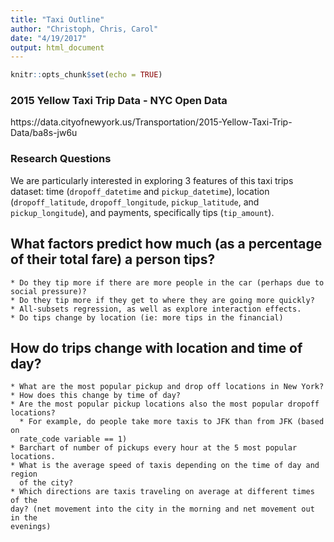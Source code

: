 ```yaml
---
title: "Taxi Outline"
author: "Christoph, Chris, Carol"
date: "4/19/2017"
output: html_document
---
```


```r
knitr::opts_chunk$set(echo = TRUE)
```

### 2015 Yellow Taxi Trip Data - NYC Open Data
https://data.cityofnewyork.us/Transportation/2015-Yellow-Taxi-Trip-Data/ba8s-jw6u

### Research Questions
We are particularly interested in exploring 3 features of this taxi trips 
dataset: time (`dropoff_datetime` and `pickup_datetime`), location 
(`dropoff_latitude`, `dropoff_longitude`, `pickup_latitude`, and
`pickup_longitude`), and payments, specifically tips (`tip_amount`). 

## What factors predict how much (as a percentage of their total fare) a person tips?
    * Do they tip more if there are more people in the car (perhaps due to 
    social pressure)? 
    * Do they tip more if they get to where they are going more quickly?
    * All-subsets regression, as well as explore interaction effects.
    * Do tips change by location (ie: more tips in the financial)

## How do trips change with location and time of day?
    * What are the most popular pickup and drop off locations in New York? 
    * How does this change by time of day?
    * Are the most popular pickup locations also the most popular dropoff 
    locations?
      * For example, do people take more taxis to JFK than from JFK (based on 
      rate_code variable == 1) 
    * Barchart of number of pickups every hour at the 5 most popular locations.
    * What is the average speed of taxis depending on the time of day and region 
      of the city? 
    * Which directions are taxis traveling on average at different times of the 
    day? (net movement into the city in the morning and net movement out in the 
    evenings)
